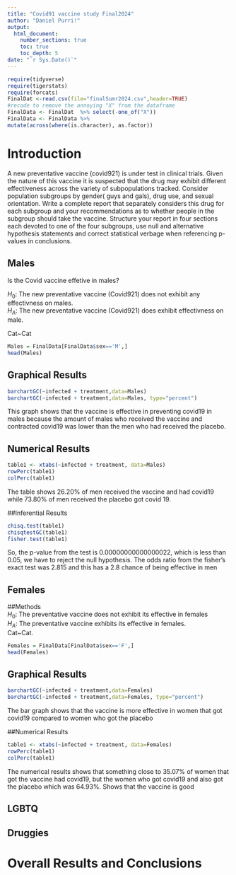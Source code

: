 ```yaml
---
title: "Covid91 vaccine study Final2024"
author: "Daniel Purri!"
output: 
  html_document:
    number_sections: true
    toc: true
    toc_depth: 5
date: "`r Sys.Date()`" 
---
```


```r
require(tidyverse)
require(tigerstats)
require(forcats)
FinalDat <-read.csv(file="finalSumr2024.csv",header=TRUE)
#recode to remove the annoying "X" from the dataframe
FinalData <- FinalDat  %>% select(-one_of("X"))
FinalData <- FinalData %>%
mutate(across(where(is.character), as.factor))
```

# Introduction

A new  preventative vaccine (covid921) is under test in clinical trials. Given the nature of this vaccine it is suspected that the drug may exhibit different effectiveness across the variety of subpopulations tracked. Consider population subgroups by gender( guys and gals), drug use, and sexual orientation. Write a complete report that separately considers this drug for each subgroup and your recommendations as to whether people in the subgroup should take the vaccine. Structure your report in four sections each devoted to one of the four subgroups, use null and alternative hypothesis statements and correct statistical verbage when referencing p-values in conclusions.

## Males

Is the Covid vaccine effetive in males?

$H_0$: The new preventative vaccine (Covid921) does not exhibit any effectivness on males.  
$H_A$: The new preventative vaccine (Covid921) does exhibit effectivness on male.  

Cat~Cat

```r
Males = FinalData[FinalData$sex=='M',]
head(Males)
```

## Graphical Results

```r
barchartGC(~infected + treatment,data=Males)
barchartGC(~infected + treatment,data=Males, type="percent")
```
This graph shows that the vaccine is effective in preventing covid19 in males because the amount of males who received the vaccine and contracted covid19 was lower than the men who had received the placebo.

## Numerical Results

```r
table1 <- xtabs(~infected + treatment, data=Males)
rowPerc(table1)
colPerc(table1)
```

The table shows 26.20% of men received the vaccine and had covid19 while 73.80% of men received the placebo got covid 19.

##Inferential Results  
```r
chisq.test(table1)
chisqtestGC(table1)
fisher.test(table1)
```

So, the p-value from the test is 0.00000000000000022, which is less than 0.05, we have to reject the null hypothesis. The odds ratio from the fisher's exact test was 2.815 and this has a 2.8 chance of being effective in men



## Females


##Methods  
$H_0$: The preventative vaccine does not exhibit its effective in females        
$H_A$: The preventative vaccine exhibits its effective in females.  
Cat~Cat. 

```r
Females = FinalData[FinalData$sex=='F',]
head(Females)
```

## Graphical Results

```r
barchartGC(~infected + treatment,data=Females)
barchartGC(~infected + treatment,data=Females, type="percent")
```

The bar graph shows that the vaccine is more effective in women that got covid19 compared to women who got the placebo

##Numerical Results  
```r
table1 <- xtabs(~infected + treatment, data=Females)
rowPerc(table1)
colPerc(table1)
```

The numerical results shows that something close to 35.07% of women that got the vaccine had covid19, but the women who got covid19 and also got the placebo which was 64.93%. Shows that the vaccine is good


## LGBTQ



## Druggies


# Overall Results and Conclusions